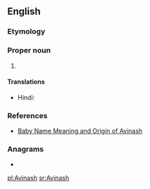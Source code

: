 ==English==

===Etymology===
{{der|en|hi|अविनाश|indestructible}}

===Proper noun===
{{en-proper noun}}

# {{given name|male|from=Hindi}}

====Translations====
{{trans-top|male given name}}
* Hindi: {{t+|hi|अविनाश}}
{{trans-mid}}
{{trans-bottom}}

===References===
* [http://www.mybaby-name.com/baby-name-full-detail/avinash/19203/1 Baby Name Meaning and Origin of Avinash]

===Anagrams===
* {{l|en|Shavian}}

[[pl:Avinash]]
[[sr:Avinash]]